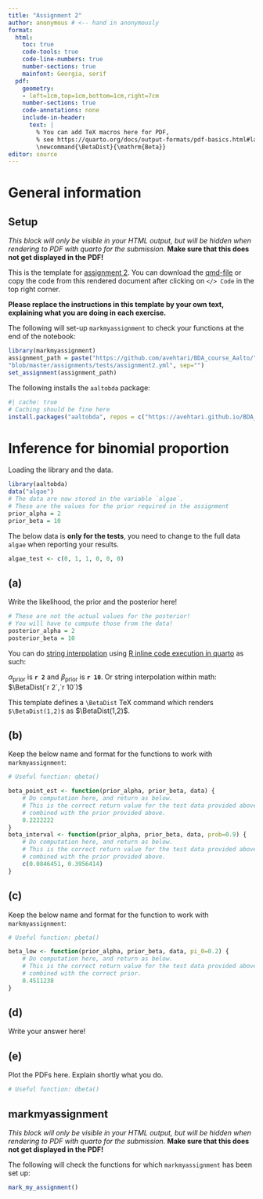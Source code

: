```yaml
---
title: "Assignment 2"
author: anonymous # <-- hand in anonymously
format:
  html:
    toc: true
    code-tools: true
    code-line-numbers: true
    number-sections: true
    mainfont: Georgia, serif
  pdf:
    geometry:
    - left=1cm,top=1cm,bottom=1cm,right=7cm
    number-sections: true
    code-annotations: none
    include-in-header:
      text: |
        % You can add TeX macros here for PDF,
        % see https://quarto.org/docs/output-formats/pdf-basics.html#latex-includes
        \newcommand{\BetaDist}{\mathrm{Beta}}
editor: source
---
```



::: {.hidden}
$$
% You can add TeX macros here for HTML, see https://quarto.org/docs/authoring/markdown-basics.html#equations
\renewcommand{\BetaDist}{\mathrm{Beta}}
$$
:::

# General information

:::: {.content-hidden when-format="pdf"}
::: {.callout-warning collapse=false}

## Setup


*This block will only be visible in your HTML output, but will be hidden when rendering to PDF with quarto for the submission.*
**Make sure that this does not get displayed in the PDF!**




This is the template for [assignment 2](assignment2.html). You can download the [qmd-file](https://avehtari.github.io/BDA_course_Aalto/assignments/template2.qmd) or copy the code from this rendered document after clicking on `</> Code` in the top right corner.

**Please replace the instructions in this template by your own text, explaining what you are doing in each exercise.**

The following will set-up `markmyassignment` to check your functions at the end of the notebook:

```r
library(markmyassignment)
assignment_path = paste("https://github.com/avehtari/BDA_course_Aalto/",
"blob/master/assignments/tests/assignment2.yml", sep="")
set_assignment(assignment_path)
```

The following installs the `aaltobda` package:
```r
#| cache: true
# Caching should be fine here
install.packages("aaltobda", repos = c("https://avehtari.github.io/BDA_course_Aalto/", getOption("repos")))
```

:::
::::


# Inference for binomial proportion

Loading the library and the data.
```r
library(aaltobda)
data("algae")
# The data are now stored in the variable `algae`.
# These are the values for the prior required in the assignment
prior_alpha = 2
prior_beta = 10
```

The below data is **only for the tests**, you need to change to the
full data `algae` when reporting your results.
```r
algae_test <- c(0, 1, 1, 0, 0, 0)
```



## (a)


Write the likelihood, the prior and the posterior here!
```r
# These are not the actual values for the posterior!
# You will have to compute those from the data!
posterior_alpha = 2
posterior_beta = 10
```

You can do [string interpolation](https://en.wikipedia.org/wiki/String_interpolation) using [R inline code execution in quarto](https://quarto.org/docs/computations/execution-options.html#knitr) as such:

$\alpha_\text{prior}$ is **`r 2`** and $\beta_\text{prior}$ is **`r 10`**.
Or string interpolation within math: $\BetaDist(`r 2`,`r 10`)$

This template defines a `\BetaDist` TeX command which renders `$\BetaDist(1,2)$` as $\BetaDist(1,2)$.



## (b)


Keep the below name and format for the functions to work with `markmyassignment`:
```r
# Useful function: qbeta()

beta_point_est <- function(prior_alpha, prior_beta, data) {
    # Do computation here, and return as below.
    # This is the correct return value for the test data provided above,
    # combined with the prior provided above.
    0.2222222
}
beta_interval <- function(prior_alpha, prior_beta, data, prob=0.9) {
    # Do computation here, and return as below.
    # This is the correct return value for the test data provided above,
    # combined with the prior provided above.
    c(0.0846451, 0.3956414)
}
```



## (c)


Keep the below name and format for the function to work with `markmyassignment`:
```r
# Useful function: pbeta()

beta_low <- function(prior_alpha, prior_beta, data, pi_0=0.2) {
    # Do computation here, and return as below.
    # This is the correct return value for the test data provided above,
    # combined with the correct prior.
    0.4511238
}
```



## (d)


Write your answer here!



## (e)


Plot the PDFs here. Explain shortly what you do.
```r
# Useful function: dbeta()
```



:::: {.content-hidden when-format="pdf"}
::: {.callout-warning collapse=false}

## markmyassignment


*This block will only be visible in your HTML output, but will be hidden when rendering to PDF with quarto for the submission.*
**Make sure that this does not get displayed in the PDF!**



The following will check the functions for which `markmyassignment` has been set up:

```r
mark_my_assignment()
```

:::
::::
